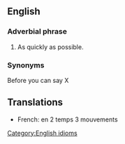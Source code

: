 ==English==
===Adverbial phrase===
# As quickly as possible.

===Synonyms===

Before you can say X
[[Category:English idioms]]
==Translations==

*French: en 2 temps 3 mouvements